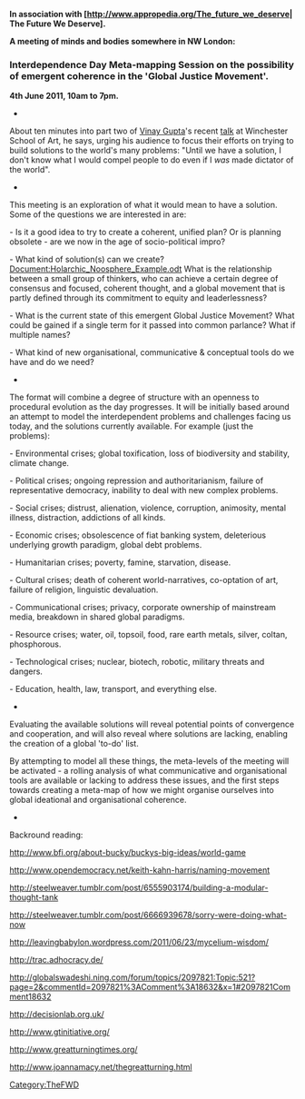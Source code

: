 '''In association with [http://www.appropedia.org/The_future_we_deserve| The Future We Deserve].'''

'''A meeting of minds and bodies somewhere in NW London:'''

===Interdependence Day Meta-mapping Session on the possibility of emergent coherence in the 'Global Justice Movement'.===

'''4th June 2011, 10am to 7pm.'''

*

About ten minutes into part two of [http://vinay.howtolivewiki.com/blog/about Vinay Gupta]'s recent [http://vinay.howtolivewiki.com/blog/other/the-winchester-school-of-art-the-future-we-deserve-talk-dialogue-2529 talk] at Winchester School of Art, he says, urging his audience to focus their efforts on trying to build solutions to the world's many problems: "Until we have a solution, I don't know what I would compel people to do even if I ''was'' made dictator of the world".

*

This meeting is an exploration of what it would mean to have a solution. Some of the questions we are interested in are:

- Is it a good idea to try to create a coherent, unified plan? Or is planning obsolete - are we now in the age of socio-political impro?

- What kind of solution(s) can we create? [[Document:Holarchic_Noosphere_Example.odt‎]] What is the relationship between a small group of thinkers, who can achieve a certain degree of consensus 
and focused, coherent thought, and a global movement that is partly defined through its commitment to equity and leaderlessness?

- What is the current state of this emergent Global Justice Movement? What could be gained if a single term for it passed into common parlance? What if multiple names?

- What kind of new organisational, communicative & conceptual tools do we have and do we need?

*

The format will combine a degree of structure with an openness to procedural evolution as the day progresses. It will be initially based around an attempt to model the interdependent problems and challenges facing us today, and the solutions currently available. For example (just the problems):

- Environmental crises; global toxification, loss of biodiversity and stability, climate change.

- Political crises; ongoing repression and authoritarianism, failure of representative democracy, inability to deal with new complex problems.

- Social crises; distrust, alienation, violence, corruption, animosity, mental illness, distraction, addictions of all kinds.

- Economic crises; obsolescence of fiat banking system, deleterious underlying growth paradigm, global debt problems.

- Humanitarian crises; poverty, famine, starvation, disease. 

- Cultural crises; death of coherent world-narratives, co-optation of art, failure of religion, linguistic devaluation.

- Communicational crises; privacy, corporate ownership of mainstream media, breakdown in shared global paradigms.

- Resource crises; water, oil, topsoil, food, rare earth metals, silver, coltan, phosphorous.

- Technological crises; nuclear, biotech, robotic, military threats and dangers. 

- Education, health, law, transport, and everything else.

*

Evaluating the available solutions will reveal potential points of convergence and cooperation, and will also reveal where solutions are lacking, enabling the creation of a global 'to-do' list.

By attempting to model all these things, the meta-levels of the meeting will be activated - a rolling analysis of what communicative and organisational tools are available or lacking to address these issues, and the first steps towards creating a meta-map of how we might organise ourselves into global ideational and organisational coherence.

*

Backround reading:

http://www.bfi.org/about-bucky/buckys-big-ideas/world-game

http://www.opendemocracy.net/keith-kahn-harris/naming-movement

http://steelweaver.tumblr.com/post/6555903174/building-a-modular-thought-tank

http://steelweaver.tumblr.com/post/6666939678/sorry-were-doing-what-now

http://leavingbabylon.wordpress.com/2011/06/23/mycelium-wisdom/

http://trac.adhocracy.de/

http://globalswadeshi.ning.com/forum/topics/2097821:Topic:521?page=2&commentId=2097821%3AComment%3A18632&x=1#2097821Comment18632

http://decisionlab.org.uk/

http://www.gtinitiative.org/

http://www.greatturningtimes.org/

http://www.joannamacy.net/thegreatturning.html

[[Category:TheFWD]]